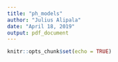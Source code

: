 ```yaml
---
title: "ph_models"
author: "Julius Alipala"
date: "April 18, 2019"
output: pdf_document
---
```


```r
knitr::opts_chunk$set(echo = TRUE)
```

